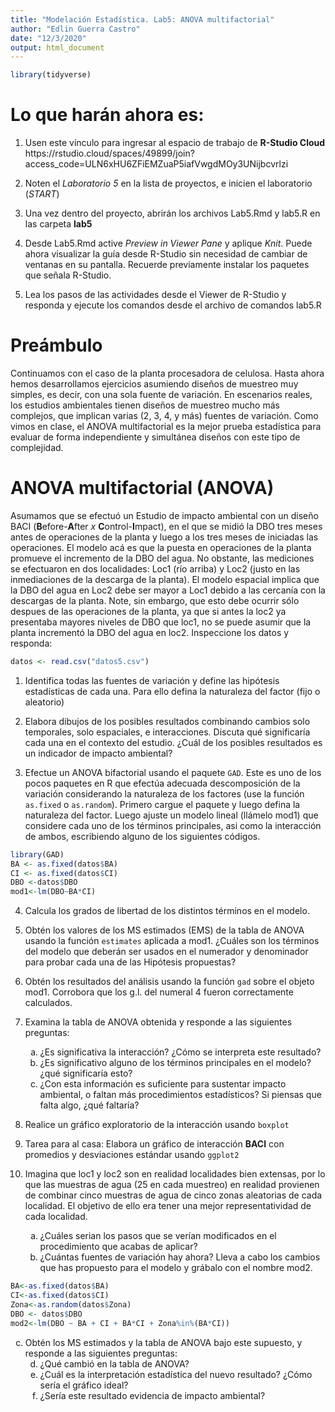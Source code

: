 ```yaml
---
title: "Modelación Estadística. Lab5: ANOVA multifactorial"
author: "Edlin Guerra Castro"
date: "12/3/2020"
output: html_document
---
```

```r
library(tidyverse)
```

# Lo que harán ahora es:

1. Usen este vínculo para ingresar al espacio de trabajo de **R-Studio Cloud** https://rstudio.cloud/spaces/49899/join?access_code=ULN6xHU6ZFiEMZuaP5iafVwgdMOy3UNijbcvrlzi

2. Noten el *Laboratorio 5* en la lista de proyectos, e inicien el laboratorio (*START*)

3. Una vez dentro del proyecto, abrirán los archivos Lab5.Rmd y lab5.R en las carpeta **lab5**

4. Desde Lab5.Rmd active *Preview in Viewer Pane* y aplique *Knit*. Puede ahora visualizar la guía desde R-Studio sin necesidad de cambiar de ventanas en su pantalla. Recuerde previamente instalar los paquetes que señala R-Studio.

5. Lea los pasos de las actividades desde el Viewer de R-Studio y responda y ejecute los comandos desde el archivo de comandos lab5.R

# Preámbulo

Continuamos con el caso de la planta procesadora de celulosa. Hasta ahora hemos desarrollamos ejercicios asumiendo diseños de muestreo muy simples, es decir, con una sola fuente de variación. En escenarios reales, los estudios ambientales tienen diseños de muestreo mucho más complejos, que implican varias (2, 3, 4, y más) fuentes de variación. Como vimos en clase, el ANOVA multifactorial es la mejor prueba estadística para evaluar de forma independiente y simultánea diseños con este tipo de complejidad. 

# ANOVA multifactorial (ANOVA)

Asumamos que se efectuó un Estudio de impacto ambiental con un diseño BACI (**B**efore-**A**fter *x* **C**ontrol-**I**mpact), en el que se midió la DBO tres meses antes de operaciones de la planta y luego a los tres meses de iniciadas las operaciones. El modelo acá es que la puesta en operaciones de la planta promueve el incremento de la DBO del agua. No obstante, las mediciones se efectuaron en dos localidades: Loc1 (río arriba) y Loc2 (justo en las inmediaciones de la descarga de la planta). El modelo espacial implica que la DBO del agua en Loc2 debe ser mayor a Loc1 debido a las cercanía con la descargas de la planta. Note, sin embargo, que esto debe ocurrir sólo despues de las operaciones de la planta, ya que si antes la loc2 ya presentaba mayores niveles de DBO que loc1, no se puede asumir que la planta incrementó la DBO del agua en loc2. Inspeccione los datos y responda:  

```r
datos <- read.csv("datos5.csv")
```
1. Identifica todas las fuentes de variación y define las hipótesis estadísticas de cada una. Para ello defina la naturaleza del factor (fijo o aleatorio)

2. Elabora dibujos de los posibles resultados combinando cambios solo temporales, solo espaciales, e interacciones. Discuta qué significaría cada una en el contexto del estudio. ¿Cuál de los posibles resultados es un indicador de impacto ambiental?

3. Efectue un ANOVA bifactorial usando el paquete `GAD`. Este es uno de los pocos paquetes en R que efectúa adecuada descomposición de la variación considerando la naturaleza de los factores (use la función `as.fixed` o `as.random`). Primero cargue el paquete y luego defina la naturaleza del factor. Luego ajuste un modelo lineal (llámelo mod1) que considere cada uno de los términos principales, asi como la interacción de ambos, escribiendo alguno de los siguientes códigos. 
```r
library(GAD)
BA <- as.fixed(datos$BA)
CI <- as.fixed(datos$CI)
DBO <-datos$DBO 
mod1<-lm(DBO~BA*CI)
```

4. Calcula los grados de libertad de los distintos términos en el modelo.

5. Obtén los valores de los MS estimados (EMS) de la tabla de ANOVA usando la función `estimates` aplicada a mod1. ¿Cuáles son los términos del modelo que deberán ser usados en el numerador y denominador para probar cada una de las Hipótesis propuestas?

6. Obtén los resultados del análisis usando la función `gad` sobre el objeto mod1. Corrobora que los g.l. del numeral 4 fueron correctamente calculados.

7. Examina la tabla de ANOVA obtenida y responde a las siguientes preguntas:
    a) ¿Es significativa la interacción? ¿Cómo se interpreta este resultado?
    b) ¿Es significativo alguno de los términos principales en el modelo?¿qué significaría esto?
    c) ¿Con esta información es suficiente para sustentar impacto ambiental, o faltan más procedimientos estadísticos? Si piensas que falta algo, ¿qué faltaría?

8. Realice un gráfico exploratorio de la interacción usando `boxplot`

9. Tarea para al casa: Elabora un gráfico de interacción **BACI** con promedios y desviaciones estándar usando `ggplot2`

10. Imagina que loc1 y loc2 son en realidad localidades bien extensas, por lo que las muestras de agua (25 en cada muestreo) en realidad provienen de combinar cinco muestras de agua de cinco zonas aleatorias de cada localidad. El objetivo de ello era tener una mejor representatividad de cada localidad.
    a) ¿Cuáles serian los pasos que se verían modificados en el procedimiento que acabas de aplicar?
    b) ¿Cuántas fuentes de variación hay ahora? Lleva a cabo los cambios que has propuesto para el modelo y grábalo con el nombre mod2.
    
```r
BA<-as.fixed(datos$BA)
CI<-as.fixed(datos$CI)
Zona<-as.random(datos$Zona)
DBO <- datos$DBO
mod2<-lm(DBO ~ BA + CI + BA*CI + Zona%in%(BA*CI))

```
   
c) Obtén los MS estimados y la tabla de ANOVA bajo este supuesto, y responde a las siguientes preguntas:
    d) ¿Qué cambió en la tabla de ANOVA?
    e) ¿Cuál es la interpretación estadística del nuevo resultado? ¿Cómo sería el gráfico ideal?
    f) ¿Sería este resultado evidencia de impacto ambiental? 